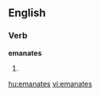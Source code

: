 
==English==

===Verb===
'''emanates'''

# {{third-person singular of|[[emanate]]}}

[[hu:emanates]]
[[vi:emanates]]